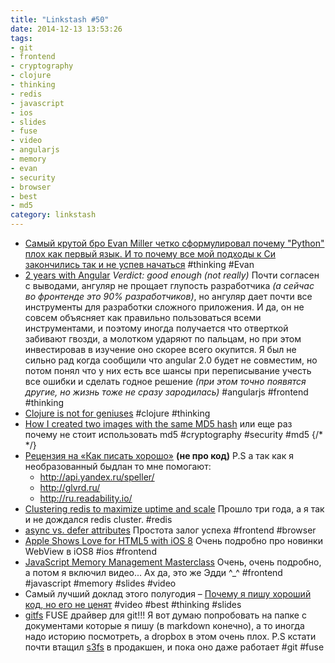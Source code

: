 ```yaml
---
title: "Linkstash #50"
date: 2014-12-13 13:53:26
tags:
- git
- frontend
- cryptography
- clojure
- thinking
- redis
- javascript
- ios
- slides
- fuse
- video
- angularjs
- memory
- evan
- security
- browser
- best
- md5
category: linkstash
---
```


- [Самый крутой бро Evan Miller четко сформулировал почему "Python" плох как первый язык. И то почему все мой подходы к Си закончились так и не успев начаться](http://www.evanmiller.org/you-cant-dig-upwards.html) #thinking #Evan
- [2 years with Angular](http://www.fse.guru/2-years-with-angular) *Verdict: good enough (not really)* Почти согласен с выводами, ангуляр не прощает глупость разработчика *(а сейчас во фронтенде это 90% разработчиков)*, но ангуляр дает почти все инструменты для разработки сложного приложения. И да, он не совсем объясняет как правильно пользоваться всеми инструментами, и поэтому иногда получается что отверткой забивают гвозди, а молотком ударяют по пальцам, но при этом инвестировав в изучение оно скорее всего окупится. Я был не сильно рад когда сообщили что angular 2.0  будет не совместим, но потом понял что у них есть все шансы при переписывание учесть все ошибки и сделать годное решение *(при этом точно появятся другие, но жизнь тоже не сразу зародилась)* #angularjs #frontend #thinking
- [Clojure is not for geniuses](http://adambard.com/blog/clojure-is-not-for-geniuses/) #clojure #thinking
- [How I created two images with the same MD5 hash](http://natmchugh.blogspot.ru/2014/10/how-i-created-two-images-with-same-md5.html) или еще раз почему не стоит использовать md5 #cryptography #security #md5
{/* <!-- more --> */}
- [Рецензия на «Как писать хорошо»](http://sergeykorol.ru/blog/how-to-write-well/) **(не про код)** P.S а так как я необразованный быдлан то мне помогают:
    + http://api.yandex.ru/speller/
    + http://glvrd.ru/
    + http://ru.readability.io/
- [Clustering redis to maximize uptime and scale](https://blog.recurly.com/2014/05/clustering-redis-maximize-uptime-scale) Прошло три года, а я так и не дождался redis cluster. #redis
- [async vs. defer attributes](http://www.growingwiththeweb.com/2014/02/async-vs-defer-attributes.html) Простота залог успеха #frontend #browser
- [Apple Shows Love for HTML5 with iOS 8](http://www.sencha.com/blog/apple-shows-love-for-html5-with-ios-8) Очень подробно про новинки WebView в iOS8 #ios #frontend
- [JavaScript Memory Management Masterclass](https://speakerdeck.com/addyosmani/javascript-memory-management-masterclass) Очень, очень подробно, а потом я включил видео... Ах да, это же Эдди ^_^ #frontend #javascript #memory #slides #video
- Самый лучший доклад этого полугодия – [Почему я пишу хороший код, но его не ценят](http://www.youtube.com/watch?v=mGz_MExn6qQ&feature=youtu.be) #video #best #thinking #slides
- [gitfs](http://www.presslabs.com/gitfs/) FUSE драйвер для git!!! Я вот думаю попробовать на папке с документами которые я пишу (в markdown конечно), а то иногда надо историю посмотреть, а dropbox в этом очень плох. P.S кстати почти втащил [s3fs](https://github.com/s3fs-fuse/s3fs-fuse) в продакшен, и пока оно даже работает #git #fuse
